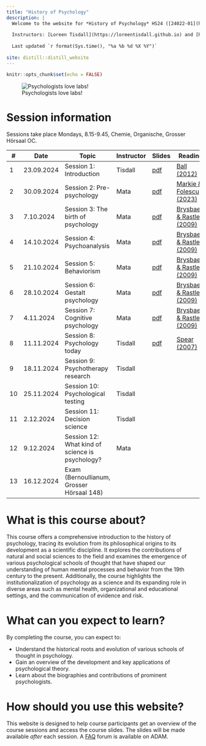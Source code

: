 ```yaml
---
title: "History of Psychology"
description: |
  Welcome to the website for *History of Psychology* HS24 ([24022-01](https://vorlesungsverzeichnis.unibas.ch/de/home?id=284661))
  
  Instructors: [Loreen Tisdall](https://loreentisdall.github.io) and [Rui Mata](https://psychologie.unibas.ch/de/personen/rui-mata/about-me/), University of Basel
  
  Last updated `r format(Sys.time(), "%a %b %d %X %Y")`
  
site: distill::distill_website
---
```


```r
knitr::opts_chunk$set(echo = FALSE)

```

![Psychologists love labs!](photos/lab.jpg)

# Session information

Sessions take place Mondays, 8.15-9.45, Chemie, Organische, Grosser Hörsaal OC. 

::: l-body
| # | Date     | Topic                         | Instructor | Slides | Reading |
|---| ---------|-------------------------------|--------| --------| --------|
| 1 | 23.09.2024 | Session 1: Introduction | Tisdall | [pdf](https://github.com/matarui/HISTPSY_HS24/raw/main/docs/presentations/HISTPSY_S1_Intro.pdf)| [Ball (2012)](https://oce.ovid.com/article/00120507-201202000-00005/PDF) |
| 2 | 30.09.2024 | Session 2: Pre-psychology | Mata | [pdf](https://github.com/matarui/HISTPSY_HS24/raw/main/docs/presentations/HISTPSY_S2_Prepsych.pdf)| [Markie & Folescu (2023)](https://plato.stanford.edu/archives/fall2017/entries/rationalism-empiricism/) |
| 3 | 7.10.2024 | Session 3: The birth of psychology | Mata | [pdf](https://github.com/matarui/HISTPSY_HS24/raw/main/docs/presentations/HISTPSY_S3_Birth.pdf) | [Brysbaert & Rastle (2009)](https://adam.unibas.ch/goto_adam_file_1897181_download.html)|
| 4 | 14.10.2024 | Session 4: Psychoanalysis | Mata | [pdf](https://github.com/matarui/HISTPSY_HS24/raw/main/docs/presentations/HISTPSY_S4_Psychoanalysis.pdf) |[Brysbaert & Rastle (2009)](https://adam.unibas.ch/goto_adam_file_1903494_download.html) |
| 5 | 21.10.2024 | Session 5: Behaviorism | Mata | [pdf](https://github.com/matarui/HISTPSY_HS24/raw/main/docs/presentations/HISTPSY_S5_Behaviorism.pdf) | [Brysbaert & Rastle (2009)](https://adam.unibas.ch/goto_adam_file_1909288_download.html)|
| 6 | 28.10.2024 | Session 6: Gestalt psychology| Mata | [pdf](https://github.com/matarui/HISTPSY_HS24/raw/main/docs/presentations/HISTPSY_S6_Gestalt.pdf)  | [Brysbaert & Rastle (2009)](https://adam.unibas.ch/goto_adam_file_1897181_download.html) |
| 7 | 4.11.2024 | Session 7: Cognitive psychology | Mata | [pdf](https://github.com/matarui/HISTPSY_HS24/raw/main/docs/presentations/HISTPSY_S7_CognitivePsych.pdf) | [Brysbaert & Rastle (2009)](https://adam.unibas.ch/goto_adam_file_1919600_download.html) |
| 8 | 11.11.2024 | Session 8: Psychology today| Tisdall | [pdf](https://github.com/matarui/HISTPSY_HS24/raw/main/docs/presentations/HISTPSY_S8_Today.pdf) | [Spear (2007)](https://journals.sagepub.com/doi/pdf/10.1037/1089-2680.11.4.363) |
| 9 | 18.11.2024 | Session 9: Psychotherapy research| Tisdall | | |
|10 | 25.11.2024 | Session 10: Psychological testing| Tisdall | | |
|11 | 2.12.2024 | Session 11: Decision science | Tisdall | | |
|12 | 9.12.2024 | Session 12: What kind of science is psychology?| Mata | | |
|13 | 16.12.2024 | Exam (Bernoullianum, Grosser Hörsaal 148) | | 
:::

# What is this course about?

This course offers a comprehensive introduction to the history of psychology, tracing its evolution from its philosophical origins to its development as a scientific discipline. It explores the contributions of natural and social sciences to the field and examines the emergence of various psychological schools of thought that have shaped our understanding of human mental processes and behavior from the 19th century to the present. Additionally, the course highlights the institutionalization of psychology as a science and its expanding role in diverse areas such as mental health, organizational and educational settings, and the communication of evidence and risk.

# What can you expect to learn?

By completing the course, you can expect to:

- Understand the historical roots and evolution of various schools of thought in psychology.
- Gain an overview of the development and key applications of psychological theory.
- Learn about the biographies and contributions of prominent psychologists.

# How should you use this website?

This website is designed to help course participants get an overview of the course sessions and access the course slides. The slides will be made available *after* each session. A [FAQ](https://adam.unibas.ch/goto_adam_crs_1687450.html) forum is available on ADAM. 
